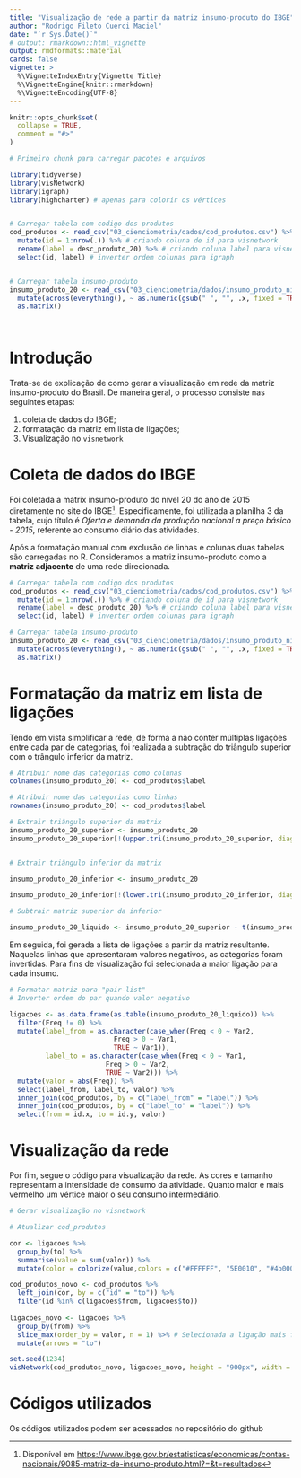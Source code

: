 ```yaml
---
title: "Visualização de rede a partir da matriz insumo-produto do IBGE"
author: "Rodrigo Fileto Cuerci Maciel"
date: "`r Sys.Date()`"
# output: rmarkdown::html_vignette
output: rmdformats::material
cards: false
vignette: >
  %\VignetteIndexEntry{Vignette Title}
  %\VignetteEngine{knitr::rmarkdown}
  %\VignetteEncoding{UTF-8}
---
```


```r
knitr::opts_chunk$set(
  collapse = TRUE,
  comment = "#>"
)
```

```r

# Primeiro chunk para carregar pacotes e arquivos

library(tidyverse)
library(visNetwork)
library(igraph)
library(highcharter) # apenas para colorir os vértices


# Carregar tabela com codigo dos produtos
cod_produtos <- read_csv("03_cienciometria/dados/cod_produtos.csv") %>%
  mutate(id = 1:nrow(.)) %>% # criando coluna de id para visnetwork
  rename(label = desc_produto_20) %>% # criando coluna label para visnetwork
  select(id, label) # inverter ordem colunas para igraph


# Carregar tabela insumo-produto
insumo_produto_20 <- read_csv("03_cienciometria/dados/insumo_produto_nivel_20.csv", col_names = FALSE) %>%
  mutate(across(everything(), ~ as.numeric(gsub(" ", "", .x, fixed = TRUE)))) %>%
  as.matrix()




```

# Introdução

Trata-se de explicação de como gerar a visualização em rede da matriz insumo-produto do Brasil. De maneira geral, o processo consiste nas seguintes etapas:

1.    coleta de dados do IBGE;
1.    formatação da matriz em lista de ligações;
1.    Visualização no `visnetwork`

# Coleta de dados do IBGE

Foi coletada a matrix insumo-produto do nível 20 do ano de 2015 diretamente no site do IBGE^[Disponível em <https://www.ibge.gov.br/estatisticas/economicas/contas-nacionais/9085-matriz-de-insumo-produto.html?=&t=resultados>]. Especificamente, foi utilizada a planilha 3 da tabela, cujo título é *Oferta e demanda da produção nacional a preço básico - 2015*, referente ao consumo diário das atividades.

Após a formatação manual com exclusão de linhas e colunas duas tabelas são carregadas no R. Consideramos a matriz insumo-produto como a **matriz adjacente** de uma rede direcionada.

```r

# Carregar tabela com codigo dos produtos
cod_produtos <- read_csv("03_cienciometria/dados/cod_produtos.csv") %>%
  mutate(id = 1:nrow(.)) %>% # criando coluna de id para visnetwork
  rename(label = desc_produto_20) %>% # criando coluna label para visnetwork
  select(id, label) # inverter ordem colunas para igraph

# Carregar tabela insumo-produto
insumo_produto_20 <- read_csv("03_cienciometria/dados/insumo_produto_nivel_20.csv", col_names = FALSE) %>%
  mutate(across(everything(), ~ as.numeric(gsub(" ", "", .x, fixed = TRUE)))) %>%
  as.matrix()

```


# Formatação da matriz em lista de ligações

Tendo em vista simplificar a rede, de forma a não conter múltiplas ligações entre cada par de categorias, foi realizada a subtração do triângulo superior com o trângulo inferior da matriz.

```r

# Atribuir nome das categorias como colunas
colnames(insumo_produto_20) <- cod_produtos$label

# Atribuir nome das categorias como linhas
rownames(insumo_produto_20) <- cod_produtos$label

# Extrair triângulo superior da matrix
insumo_produto_20_superior <- insumo_produto_20
insumo_produto_20_superior[!(upper.tri(insumo_produto_20_superior, diag = FALSE))] <- 0


# Extrair triângulo inferior da matrix

insumo_produto_20_inferior <- insumo_produto_20

insumo_produto_20_inferior[!(lower.tri(insumo_produto_20_inferior, diag = FALSE))] <- 0

# Subtrair matriz superior da inferior

insumo_produto_20_liquido <- insumo_produto_20_superior - t(insumo_produto_20_inferior)

```


Em seguida, foi gerada a lista de ligações a partir da matriz resultante. Naquelas linhas que apresentaram valores negativos, as categorias foram invertidas. Para fins de visualização foi selecionada a maior ligação para cada insumo.

```r
# Formatar matriz para "pair-list" 
# Inverter ordem do par quando valor negativo

ligacoes <- as.data.frame(as.table(insumo_produto_20_liquido)) %>%
  filter(Freq != 0) %>%
  mutate(label_from = as.character(case_when(Freq < 0 ~ Var2,
                          Freq > 0 ~ Var1,
                          TRUE ~ Var1)),
         label_to = as.character(case_when(Freq < 0 ~ Var1,
                        Freq > 0 ~ Var2,
                        TRUE ~ Var2))) %>%
  mutate(valor = abs(Freq)) %>%
  select(label_from, label_to, valor) %>%
  inner_join(cod_produtos, by = c("label_from" = "label")) %>%
  inner_join(cod_produtos, by = c("label_to" = "label")) %>%
  select(from = id.x, to = id.y, valor)
```


# Visualização da rede

Por fim, segue o código para visualização da rede. As cores e tamanho representam a intensidade de consumo da atividade. Quanto maior e mais vermelho um vértice maior o seu consumo intermediário.

```r
# Gerar visualização no visnetwork

# Atualizar cod_produtos

cor <- ligacoes %>%
  group_by(to) %>%
  summarise(value = sum(valor)) %>%
  mutate(color = colorize(value,colors = c("#FFFFFF", "5E0010", "#4b000c")))

cod_produtos_novo <- cod_produtos %>%
  left_join(cor, by = c("id" = "to")) %>%
  filter(id %in% c(ligacoes$from, ligacoes$to))
  
ligacoes_novo <- ligacoes %>%
  group_by(from) %>%
  slice_max(order_by = valor, n = 1) %>% # Selecionada a ligação mais forte para cada insumo
  mutate(arrows = "to")

set.seed(1234)
visNetwork(cod_produtos_novo, ligacoes_novo, height = "900px", width = "100%")

```

# Códigos utilizados

Os códigos utilizados podem ser acessados no repositório do github
